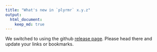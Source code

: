 ```yaml
---
title: "What's new in `plyrmr` x.y.z"
output: 
  html_document:
    keep_md: true 
---
```


We switched to using the github [release page](https://github.com/RevolutionAnalytics/plyrmr/releases). Please head there and update your links or bookmarks.